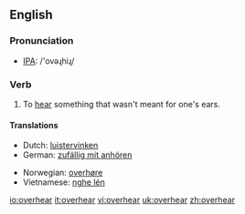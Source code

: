 ==English==

=== Pronunciation ===
*[[w:IPA|IPA]]: /'ovəɻhiɻ/

=== Verb ===
{{en-verb|overhears|overhearing|overheard}}

# To [[hear]] something that wasn't meant for one's ears.

==== Translations ====
{{top}}
*Dutch: [[luistervinken]]
*German: [[zufällig mit anhören]]
{{mid}}
*Norwegian: [[overhøre]]
*Vietnamese: [[nghe lén]]
{{bottom}}

[[io:overhear]]
[[it:overhear]]
[[vi:overhear]]
[[uk:overhear]]
[[zh:overhear]]